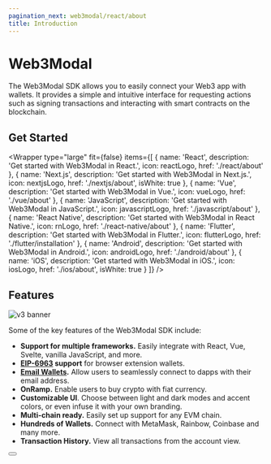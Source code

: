 ```yaml
---
pagination_next: web3modal/react/about
title: Introduction
---
```




# Web3Modal

The Web3Modal SDK allows you to easily connect your Web3 app with wallets. It provides a simple and
intuitive interface for requesting actions such as signing transactions and interacting with smart
contracts on the blockchain.

<W3MQuickStart />

## Get Started

<Wrapper
  type="large"
  fit={false}
  items={[
    {
      name: 'React',
      description: 'Get started with Web3Modal in React.',
      icon: reactLogo,
      href: './react/about'
    },
    {
      name: 'Next.js',
      description: 'Get started with Web3Modal in Next.js.',
      icon: nextjsLogo,
      href: './nextjs/about',
      isWhite: true
    },
    {
      name: 'Vue',
      description: 'Get started with Web3Modal in Vue.',
      icon: vueLogo,
      href: './vue/about'
    },
    {
      name: 'JavaScript',
      description: 'Get started with Web3Modal in JavaScript.',
      icon: javascriptLogo,
      href: './javascript/about'
    },
    {
      name: 'React Native',
      description: 'Get started with Web3Modal in React Native.',
      icon: rnLogo,
      href: './react-native/about'
    },
    {
      name: 'Flutter',
      description: 'Get started with Web3Modal in Flutter.',
      icon: flutterLogo,
      href: './flutter/installation'
    },
    {
      name: 'Android',
      description: 'Get started with Web3Modal in Android.',
      icon: androidLogo,
      href: './android/about'
    },
    {
      name: 'iOS',
      description: 'Get started with Web3Modal in iOS.',
      icon: iosLogo,
      href: './ios/about',
      isWhite: true
    }
  ]}
/>

## Features

![v3 banner](../../static/img/v3.png)

Some of the key features of the Web3Modal SDK include:

- **Support for multiple frameworks.** Easily integrate with React, Vue, Svelte, vanilla JavaScript, and more.
- **[EIP-6963](https://eips.ethereum.org/EIPS/eip-6963) support** for browser extension wallets.
- **[Email Wallets](./features/email).** Allow users to seamlessly connect to dapps with their email address.
- **OnRamp.** Enable users to buy crypto with fiat currency.
- **Customizable UI**. Choose between light and dark modes and accent colors, or even infuse it with your own branding.
- **Multi-chain ready.** Easily set up support for any EVM chain.
- **Hundreds of Wallets.** Connect with MetaMask, Rainbow, Coinbase and many more.
- **Transaction History.** View all transactions from the account view.

<Button name="Try Demo" url="https://web3modal.com/" />
